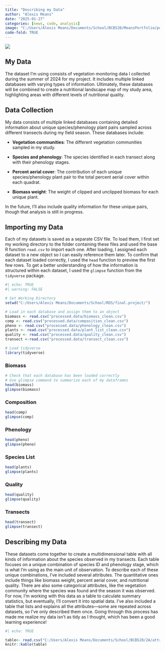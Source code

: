 ```yaml
---
title: "Describing my Data"
author: "Alexis Means"
date: "2025-01-27"
categories: [news, code, analysis]
image: "C:/Users/Alexis Means/Documents/School/BCB520/MeansPortfolio/posts/post-with-code/transect.jpg"
code-fold: TRUE
---
```


![](transect.jpg)

## My Data

The dataset I’m using consists of vegetation monitoring data I collected during the summer of 2024 for my project. It includes multiple linked databases with varying types of information. Ultimately, these databases will be combined to create a nutritional landscape map of my study area, highlighting areas with different levels of nutritional quality.

## Data Collection

My data consists of multiple linked databases containing detailed information about unique species/phenology plant pairs sampled across different transects during my field season. These databases include:

-   **Vegetation communities**: The different vegetation communities sampled in my study.

-   **Species and phenology**: The species identified in each transect along with their phenology stages.

-   **Percent aerial cover**: The contribution of each unique species/phenology plant pair to the total percent aerial cover within each quadrat.

-   **Biomass weight**: The weight of clipped and unclipped biomass for each unique plant.

In the future, I’ll also include quality information for these unique pairs, though that analysis is still in progress.

## Importing my Data

Each of my datasets is saved as a separate CSV file. To load them, I first set my working directory to the folder containing these files and used the base R function `read.csv` to import each one. After loading, I assigned each dataset to a new object so I can easily reference them later. To confirm that each dataset loaded correctly, I used the `head` function to preview the first few rows. To get a better understanding of how the information is structured within each dataset, I used the `glimpse` function from the `tidyverse` package.

```r
#| echo: TRUE
#| warning: FALSE

# Set Working Directory
setwd("C:/Users/Alexis Means/Documents/School/RDS/final.project/")

# Load in each database and assign them to an object
biomass <- read.csv("processed.data/biomass_clean.csv")
comp <- read.csv("processed.data/composition_clean.csv")
pheno <- read.csv("processed.data/phenology_clean.csv")
plants <- read.csv("processed.data/plant_list_clean.csv")
quality <- read.csv("processed.data/quality_clean.csv")
transect <-read.csv("processed.data/transect_clean.csv")

# Load tidyverse
library(tidyverse)

```

### Biomass

```r
# Check that each database has been loaded correctly  
# Use glimpse command to summarize each of my dataframes 
head(biomass)
glimpse(biomass)
```

### Composition

```r
head(comp) 
glimpse(comp)
```

### Phenology

```r
head(pheno) 
glimpse(pheno)
```

### Species List

```r
head(plants) 
glimpse(plants)
```

### Quality

```r
head(quality) 
glimpse(quality) 
```

### Transects

```r
head(transect) 
glimpse(transect)
```

## Describing my Data

These datasets come together to create a multidimensional table with all kinds of information about the species observed in my transects. Each table focuses on a unique combination of species ID and phenology stage, which is what I’m using as the main unit of observation. To describe each of these unique combinations, I’ve included several attributes. The quantitative ones include things like biomass weight, percent aerial cover, and nutritional quality. There are also some categorical attributes, like the vegetation community where the species was found and the season it was observed. For now, I’m working with this data as a table to calculate summary statistics, but eventually, I’ll convert it into spatial data. I’ve also included a table that lists and explains all the attributes—some are repeated across datasets, so I’ve only described them once. Going through this process has made me realize my data isn’t as tidy as I thought, which has been a good learning experience!

```r
#| echo: TRUE  

table<- read.csv("C:/Users/Alexis Means/Documents/School/BCB520/2A/attributes.csv") 
knitr::kable(table)
```
